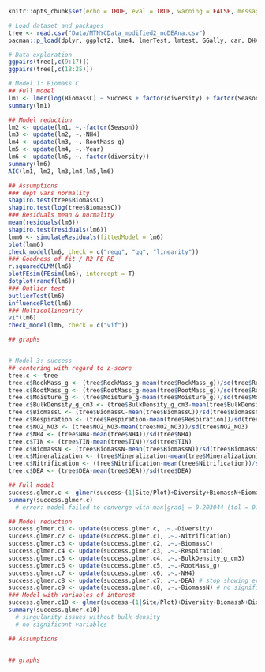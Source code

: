 

```r
knitr::opts_chunk$set(echo = TRUE, eval = TRUE, warning = FALSE, message = FALSE)
```

```r
# Load dataset and packages
tree <- read.csv("Data/MTNYCData_modified2_noDEAna.csv")
pacman::p_load(dplyr, ggplot2, lme4, lmerTest, lmtest, GGally, car, DHARMa, boot, viridis, ggpubr, performance, MuMIn, merTools, lattice)

```

```r
# Data exploration
ggpairs(tree[,c(9:17)])
ggpairs(tree[,c(18:25)])

```

```r
# Model 1: Biomass C
## Full model
lm1 <- lmer(log(BiomassC) ~ Success + factor(diversity) + factor(Season) + Respiration + BiomassN + NO2_NO3 + NH4 + RootMass_g + Moisture_g + factor(coresection) + Year + (1|Site/Plot), data = tree)
summary(lm1)

## Model reduction
lm2 <- update(lm1, ~.-factor(Season))
lm3 <- update(lm2, ~.-NH4)
lm4 <- update(lm3, ~.-RootMass_g)
lm5 <- update(lm4, ~.-Year)
lm6 <- update(lm5, ~.-factor(diversity))
summary(lm6)
AIC(lm1, lm2, lm3,lm4,lm5,lm6)

## Assumptions
### dept vars normality
shapiro.test(tree$BiomassC)
shapiro.test(log(tree$BiomassC))
### Residuals mean & normality
mean(residuals(lm6))
shapiro.test(residuals(lm6))
lmm6 <- simulateResiduals(fittedModel = lm6) 
plot(lmm6)
check_model(lm6, check = c("reqq", "qq", "linearity"))
### Goodness of fit / R2 FE RE
r.squaredGLMM(lm6)
plotFEsim(FEsim(lm6), intercept = T)
dotplot(ranef(lm6))
### Outlier test
outlierTest(lm6)
influencePlot(lm6)
### Multicollinearity
vif(lm6)
check_model(lm6, check = c("vif"))

## graphs
```

```r

```

```r
# Model 3: success
## centering with regard to z-score
tree.c <- tree
tree.c$RockMass_g <- (tree$RockMass_g-mean(tree$RockMass_g))/sd(tree$RockMass_g)
tree.c$RootMass_g <- (tree$RootMass_g-mean(tree$RootMass_g))/sd(tree$RootMass_g)
tree.c$Moisture_g <- (tree$Moisture_g-mean(tree$Moisture_g))/sd(tree$Moisture_g)
tree.c$BulkDensity_g_cm3 <- (tree$BulkDensity_g_cm3-mean(tree$BulkDensity_g_cm3))/sd(tree$BulkDensity_g_cm3)
tree.c$BiomassC <- (tree$BiomassC-mean(tree$BiomassC))/sd(tree$BiomassC)
tree.c$Respiration <- (tree$Respiration-mean(tree$Respiration))/sd(tree$Respiration)
tree.c$NO2_NO3 <- (tree$NO2_NO3-mean(tree$NO2_NO3))/sd(tree$NO2_NO3)
tree.c$NH4 <- (tree$NH4-mean(tree$NH4))/sd(tree$NH4)
tree.c$TIN <- (tree$TIN-mean(tree$TIN))/sd(tree$TIN)
tree.c$BiomassN <- (tree$BiomassN-mean(tree$BiomassN))/sd(tree$BiomassN)
tree.c$Mineralization <- (tree$Mineralization-mean(tree$Mineralization))/sd(tree$Mineralization)
tree.c$Nitrification <- (tree$Nitrification-mean(tree$Nitrification))/sd(tree$Nitrification)
tree.c$DEA <- (tree$DEA-mean(tree$DEA))/sd(tree$DEA)

## Full model
success.glmer.c <- glmer(success~(1|Site/Plot)+Diversity+BiomassN+BiomassC+RockMass_g+RootMass_g+Moisture_g+Respiration+NH4+Nitrification+DEA+BulkDensity_g_cm3+factor(coresection), family=binomial, data=tree.c)
summary(success.glmer.c)
  # error: model failed to converge with max|grad| = 0.203044 (tol = 0.002, component 1)

## Model reduction
success.glmer.c1 <- update(success.glmer.c, .~.-Diversity)
success.glmer.c2 <- update(success.glmer.c1, .~.-Nitrification)
success.glmer.c3 <- update(success.glmer.c2, .~.-BiomassC)
success.glmer.c4 <- update(success.glmer.c3, .~.-Respiration)
success.glmer.c5 <- update(success.glmer.c4, .~.-BulkDensity_g_cm3)
success.glmer.c6 <- update(success.glmer.c5, .~.-RootMass_g)
success.glmer.c7 <- update(success.glmer.c6, .~.-NH4)
success.glmer.c8 <- update(success.glmer.c7, .~.-DEA) # stop showing error
success.glmer.c9 <- update(success.glmer.c8, .~.-BiomassN) # no significant variables
### Model with variables of interest
success.glmer.c10 <- glmer(success~(1|Site/Plot)+Diversity+BiomassN+BiomassC+RootMass_g+BulkDensity_g_cm3, family=binomial, data=tree.c)
summary(success.glmer.c10)
  # singularity issues without bulk density
  # no significant variables

## Assumptions


## graphs

```













